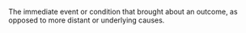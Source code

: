 
The immediate event or condition that brought about an outcome, as opposed to more distant or underlying causes.